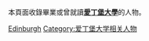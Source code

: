 本頁面收錄畢業或曾就讀'''[[愛丁堡大學|愛丁堡大學]]'''的人物。
{{Commonscat|Alumni of the University of Edinburgh}}

[[Category:蘇格蘭各大學校友|Edinburgh]]
[[Category:爱丁堡大学相关人物|Category:爱丁堡大学相关人物]]
